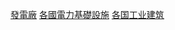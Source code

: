 {{依国家来做的分类}}
{{容器分類}}
{{Commonscat|Power plants by country}}
{{Portal|能源}}

[[Category:發電廠|]]
[[Category:各國電力基礎設施|]]
[[Category:各国工业建筑|]]